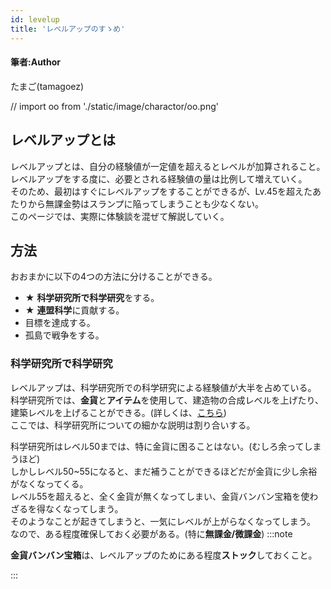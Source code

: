 ---
id: levelup
title: 'レベルアップのすゝめ'
---

#### 筆者:Author
たまご(tamagoez)

// import oo from './static/image/charactor/oo.png'

## レベルアップとは
レベルアップとは、自分の経験値が一定値を超えるとレベルが加算されること。  
レベルアップをする度に、必要とされる経験値の量は比例して増えていく。  
そのため、最初はすぐにレベルアップをすることができるが、Lv.45を超えたあたりから無課金勢はスランプに陥ってしまうことも少なくない。  
このページでは、実際に体験談を混ぜて解説していく。

## 方法
おおまかに以下の4つの方法に分けることができる。
 - ★ **科学研究所で科学研究**をする。
 - ★ **連盟科学**に貢献する。
 - 目標を達成する。
 - 孤島で戦争をする。

### 科学研究所で科学研究
レベルアップは、科学研究所での科学研究による経験値が大半を占めている。  
科学研究所では、**金貨**と**アイテム**を使用して、建造物の合成レベルを上げたり、建築レベルを上げることができる。(詳しくは、[こちら](../system/laboratory))  
ここでは、科学研究所についての細かな説明は割り合いする。  
  
科学研究所はレベル50までは、特に金貨に困ることはない。(むしろ余ってしまうほど)  
しかしレベル50~55になると、まだ補うことができるほどだが金貨に少し余裕がなくなってくる。  
レベル55を超えると、全く金貨が無くなってしまい、金貨バンバン宝箱を使わざるを得なくなってしまう。  
そのようなことが起きてしまうと、一気にレベルが上がらなくなってしまう。  
なので、ある程度確保しておく必要がある。(特に**無課金/微課金**)
:::note

**金貨バンバン宝箱**は、レベルアップのためにある程度**ストック**しておくこと。

:::

